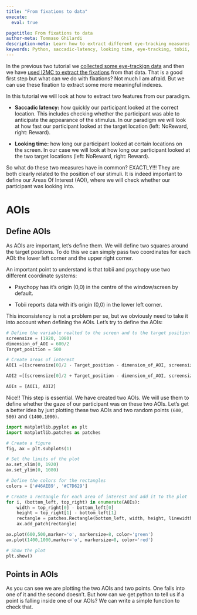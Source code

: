 ```yaml
---
title: "From fixations to data"
execute:
  eval: true

pagetitle: From fixations to data
author-meta: Tommaso Ghilardi
description-meta: Learn how to extract different eye-tracking measures from the collected data
keywords: Python, saccadic-latency, looking time, eye-tracking, tobii, experimental psychology, tutorial, experiment, DevStart, developmental science
---
```


In the previous two tutorial we [collected some eye-trackign data](CreateAnEyetrackingExperiment.qmd) and then we have [used I2MC to extract the fixations](I2MC_tutorial.qmd) from that data. That is a good first step but what can we do with fixations? Not much I am afraid. But we can use these fixation to extract some more meaningful indexes.

In this tutorial we will look at how to extract two features from our paradigm.

-   **Saccadic latency:** how quickly our participant looked at the correct location. This includes checking whether the participant was able to anticipate the appearance of the stimulus. In our paradigm we will look at how fast our participant looked at the target location (left: NoReward, right: Reward).

-   **Looking time:** how long our participant looked at certain locations on the screen. In our case we will look at how long our participant looked at the two target locations (left: NoReward, right: Reward).

So what do these two measures have in common? EXACTLY!!! They are both clearly related to the position of our stimuli. It is indeed important to define our Areas Of Interest (AOI), where we will check whether our participant was looking into.

# AOIs

## Define AOIs

As AOIs are important, let's define them. We will define two squares around the target positions. To do this we can simply pass two coordinates for each AOI: the lower left corner and the upper right corner.

An important point to understand is that tobii and psychopy use two different coordinate systems:

-   Psychopy has it's origin (0,0) in the centre of the window/screen by default.

-   Tobii reports data with it's origin (0,0) in the lower left corner.

This inconsistency is not a problem per se, but we obviously need to take it into account when defining the AOIs. Let's try to define the AOIs:

```python
# Define the variable realted to the screen and to the target position
screensize = (1920, 1080)
dimension_of_AOI = 600/2
Target_position = 500

# Create areas of interest
AOI1 =[[screensize[0]/2 - Target_position - dimension_of_AOI, screensize[1]/2-dimension_of_AOI], [screensize[0]/2 - Target_position + dimension_of_AOI, screensize[1]/2 + dimension_of_AOI]]

AOI2 =[[screensize[0]/2 + Target_position - dimension_of_AOI, screensize[1]/2-dimension_of_AOI], [screensize[0]/2 + Target_position + dimension_of_AOI, screensize[1]/2 + dimension_of_AOI]]

AOIs = [AOI1, AOI2]
```

Nice!! This step is essential. We have created two AOIs. We will use them to define whether the gaze of our participant was on these two AOIs. Let's get a better idea by just plotting these two AOIs and two random points `(600, 500)` and `(1400,1000)`.

```python
import matplotlib.pyplot as plt
import matplotlib.patches as patches

# Create a figure
fig, ax = plt.subplots(1)

# Set the limits of the plot
ax.set_xlim(0, 1920)
ax.set_ylim(0, 1080)

# Define the colors for the rectangles
colors = ['#46AEB9', '#C7D629']

# Create a rectangle for each area of interest and add it to the plot
for i, (bottom_left, top_right) in enumerate(AOIs):
    width = top_right[0] - bottom_left[0]
    height = top_right[1] - bottom_left[1]
    rectangle = patches.Rectangle(bottom_left, width, height, linewidth=2, edgecolor='k', facecolor=colors[i])
    ax.add_patch(rectangle)

ax.plot(600,500,marker='o', markersize=8, color='green')    
ax.plot(1400,1000,marker='o', markersize=8, color='red')    

# Show the plot
plt.show()
```

## Points in AOIs

As you can see we are plotting the two AOIs and two points. One falls into one of it and the second doesn't. But how can we get python to tell us if a point is falling inside one of our AOIs? We can write a simple function to check that.
